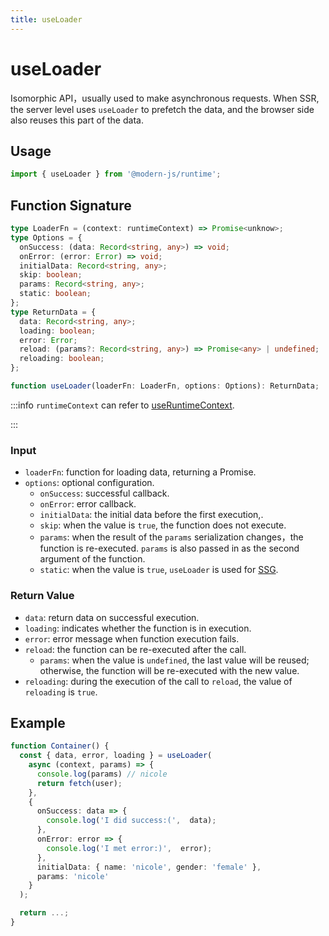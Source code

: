 ```yaml
---
title: useLoader
---
```

# useLoader

Isomorphic API，usually used to make asynchronous requests. When SSR, the server level uses `useLoader` to prefetch the data, and the browser side also reuses this part of the data.

## Usage

```ts
import { useLoader } from '@modern-js/runtime';
```

## Function Signature

```ts
type LoaderFn = (context: runtimeContext) => Promise<unknow>;
type Options = {
  onSuccess: (data: Record<string, any>) => void;
  onError: (error: Error) => void;
  initialData: Record<string, any>;
  skip: boolean;
  params: Record<string, any>;
  static: boolean;
};
type ReturnData = {
  data: Record<string, any>;
  loading: boolean;
  error: Error;
  reload: (params?: Record<string, any>) => Promise<any> | undefined;
  reloading: boolean;
};

function useLoader(loaderFn: LoaderFn, options: Options): ReturnData;
```

:::info
`runtimeContext` can refer to [useRuntimeContext](/apis/app/runtime/core/use-runtime-context).

:::

### Input

- `loaderFn`: function for loading data, returning a Promise.
- `options`: optional configuration.
  - `onSuccess`: successful callback.
  - `onError`: error callback.
  - `initialData`: the initial data before the first execution,.
  - `skip`: when the value is `true`, the function does not execute.
  - `params`: when the result of the `params` serialization changes，the function is re-executed. `params` is also passed in as the second argument of the function.
  - `static`: when the value is `true`, `useLoader` is used for [SSG](/guides/advanced-features/ssg).

### Return Value

- `data`: return data on successful execution.
- `loading`: indicates whether the function is in execution.
- `error`: error message when function execution fails.
- `reload`: the function can be re-executed after the call.
  - `params`: when the value is `undefined`, the last value will be reused; otherwise, the function will be re-executed with the new value.
- `reloading`: during the execution of the call to `reload`, the value of `reloading` is `true`.

## Example

```ts
function Container() {
  const { data, error, loading } = useLoader(
    async (context, params) => {
      console.log(params) // nicole
      return fetch(user);
    },
    {
      onSuccess: data => {
        console.log('I did success:(',  data);
      },
      onError: error => {
        console.log('I met error:)',  error);
      },
      initialData: { name: 'nicole', gender: 'female' },
      params: 'nicole'
    }
  );

  return ...;
}
```
